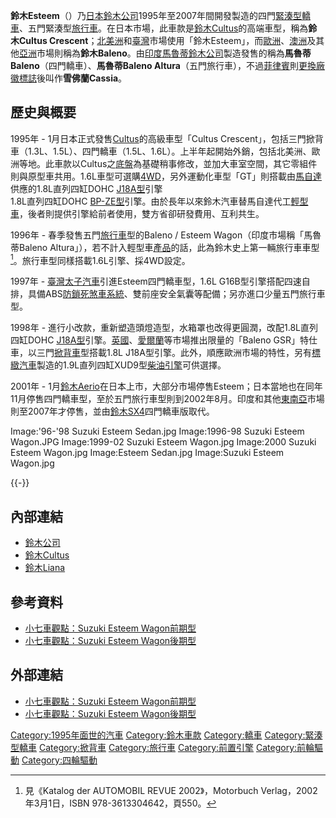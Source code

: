 '''鈴木Esteem'''（{{lang-ja|スズキ・エスティーム}}）乃[[日本|日本]][[鈴木公司|鈴木公司]]1995年至2007年間開發製造的四門[[緊湊型轎車|緊湊型轎車]]、五門緊湊型[[旅行車|旅行車]]。在日本市場，此車款是[[鈴木Cultus|鈴木Cultus]]的高端車型，稱為'''鈴木Cultus Crescent'''；[[北美洲|北美洲]]和[[臺灣|臺灣]]市場使用「鈴木Esteem」，而[[歐洲|歐洲]]、[[澳洲|澳洲]]及其他[[亞洲|亞洲]]市場則稱為'''鈴木Baleno'''。由[[印度|印度]][[馬魯蒂鈴木公司|馬魯蒂鈴木公司]]製造發售的稱為'''馬魯蒂Baleno'''（四門轎車）、'''馬魯蒂Baleno Altura'''（五門旅行車），不過[[菲律賓|菲律賓]]則[[换牌工程|更換廠徽標誌]]後叫作'''雪佛蘭Cassia'''。

== 歷史與概要 ==
{{Infobox Automobile
| image          = [[File:99-00_Suzuki_Esteem_sedan.jpg|250px]]<br>[[File:99-02_Suzuki_Esteem_wagon_front.jpg|250px]]
| name           = 鈴木Esteem
| aka            = 鈴木Cultus Crescent（日本）<br>鈴木Baleno（歐洲、澳洲、其他亞洲國家）<br>馬魯蒂Baleno（印度）<br>雪佛蘭Cassia（菲律賓）
| manufacturer   = [[鈴木公司|鈴木公司]]
| parent_company = 
| production     = 1995年至2002年（日本）<br>1996年至2001年（北美洲）<br>1995年至2002年（歐洲）<br>1999年至2007年（印度）
| predecessor    = [[鈴木Cultus|鈴木Cultus]]
| successor      = [[鈴木Liana|鈴木Liana]]
| class          = [[緊湊型轎車|緊湊型轎車]]
| layout         = [[前置前驅|FF]]、[[四輪驅動|4WD]]
| platform       = 
| body_style     = 三門[[掀背車|掀背車]]<br>四門[[轎車|轎車]]<br>五門[[旅行車|旅行車]]
| engine         = 1.3L[[直列四缸|直列四缸]]DOHC [[鈴木G族引擎#G13B型|G13B型]]引擎<br>1.5L直列四缸SOHC [[鈴木G族引擎#G15A型|G15A型]]引擎<br>1.6L[[直列四缸|直列四缸]]SOHC [[鈴木G族引擎#G16B型|G16B型]]引擎<br>1.8L直列四缸DOHC [[鈴木J族引擎#J18/J18A型|J18A型]]引擎<br>1.8L直列四缸DOHC [[馬自達B族引擎#BP型|BP-ZE型]]引擎<br>1.9L直列四缸XUD9型[[柴油引擎|柴油引擎]]
| transmission   = 五速手動排檔、四速自動排檔
| wheelbase      = 2,480mm
| length         = 3,870mm-4,375mm
| width          = 1,695mm
| height         = 1,395mm
| weight         = 
| ftrack         = 
| rtrack         = 
| fuel_economy   = 
| fuel_capacity  = 
| related        = 
| similar        = 
| designer       = 
}}

1995年 - 1月日本正式發售[[鈴木Cultus|Cultus]]的高級車型「Cultus Crescent」，包括三門掀背車（1.3L、1.5L）、四門轎車（1.5L、1.6L）。上半年起開始外銷，包括北美洲、歐洲等地。此車款以Cultus之[[底盤|底盤]]為基礎稍事修改，並加大車室空間，其它零組件則與原型車共用。1.6L車型可選購[[四輪驅動|4WD]]，另外運動化車型「GT」則搭載由[[馬自達|馬自達]]供應的1.8L直列四缸DOHC [[鈴木J族引擎#J18/J18A型|J18A型]]引擎<br>1.8L直列四缸DOHC [[馬自達B族引擎#BP型|BP-ZE型]]引擎。由於長年以來鈴木汽車替馬自達代工[[輕型車|輕型車]]，後者則提供引擎給前者使用，雙方省卻研發費用、互利共生。

1996年 - 春季發售五門[[旅行車|旅行車]]型的Baleno / Esteem Wagon（印度市場稱「馬魯蒂Baleno Altura」），若不計入輕型車[[產品|產品]]的話，此為鈴木史上第一輛旅行車車型<ref>見《Katalog der AUTOMOBIL REVUE 2002》，Motorbuch Verlag，2002年3月1日，ISBN 978-3613304642，頁550。</ref>。旅行車型同樣搭載1.6L引擎、採4WD設定。

1997年 - [[臺灣|臺灣]][[太子汽車|太子汽車]]引進Esteem四門轎車型，1.6L G16B型引擎搭配四速自排，具備ABS[[防鎖死煞車系統|防鎖死煞車系統]]、雙前座安全氣囊等配備；另亦進口少量五門旅行車型。

1998年 - 進行小改款，重新塑造頭燈造型，水箱罩也改得更圓潤，改配1.8L直列四缸DOHC [[鈴木J族引擎#J18/J18A型|J18A型]]引擎。[[英國|英國]]、[[愛爾蘭|愛爾蘭]]等市場推出限量的「Baleno GSR」特仕車，以三門[[掀背車|掀背車]]型搭載1.8L J18A型引擎。此外，順應歐洲市場的特性，另有[[標緻汽車|標緻汽車]]製造的1.9L直列四缸XUD9型[[柴油引擎|柴油引擎]]可供選擇。

2001年 - 1月[[鈴木Liana|鈴木Aerio]]在日本上市，大部分市場停售Esteem；日本當地也在同年11月停售四門轎車型，至於五門旅行車型則到2002年8月。印度和其他[[東南亞|東南亞]]市場則至2007年才停售，並由[[鈴木SX4|鈴木SX4]]四門轎車版取代。

<gallery>
Image:'96-'98 Suzuki Esteem Sedan.jpg
Image:1996-98 Suzuki Esteem Wagon.JPG
Image:1999-02 Suzuki Esteem Wagon.jpg
Image:2000 Suzuki Esteem Wagon.jpg
Image:Esteem Sedan.jpg
Image:Suzuki Esteem Wagon.jpg
</gallery>
{{-}}

== 內部連結 ==
* [[鈴木公司|鈴木公司]]
* [[鈴木Cultus|鈴木Cultus]]
* [[鈴木Liana|鈴木Liana]]

== 參考資料 ==
* [http://www.7car.tw/articles/read/18093 小七車觀點：Suzuki Esteem Wagon前期型] {{Wayback|url=http://www.7car.tw/articles/read/18093 |date=20191002024155 }}
* [http://www.7car.tw/articles/read/13299 小七車觀點：Suzuki Esteem Wagon後期型] {{Wayback|url=http://www.7car.tw/articles/read/13299 |date=20190928065032 }}
{{reflist}}

== 外部連結 ==
* [http://www.7car.tw/articles/read/18093 小七車觀點：Suzuki Esteem Wagon前期型] {{Wayback|url=http://www.7car.tw/articles/read/18093 |date=20191002024155 }}
* [http://www.7car.tw/articles/read/13299 小七車觀點：Suzuki Esteem Wagon後期型] {{Wayback|url=http://www.7car.tw/articles/read/13299 |date=20190928065032 }}

{{Suzuki timeline 1990 to 2020}}

[[Category:1995年面世的汽車|Category:1995年面世的汽車]]
[[Category:鈴木車款|Category:鈴木車款]]
[[Category:轎車|Category:轎車]]
[[Category:緊湊型轎車|Category:緊湊型轎車]]
[[Category:掀背車|Category:掀背車]]
[[Category:旅行車|Category:旅行車]]
[[Category:前置引擎|Category:前置引擎]]
[[Category:前輪驅動|Category:前輪驅動]]
[[Category:四輪驅動|Category:四輪驅動]]